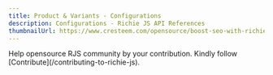 ```yaml
---
title: Product & Variants - Configurations
description: Configurations - Richie JS API References
thumbnailUrl: https://www.cresteem.com/opensource/boost-seo-with-richie-js/thumbnail.png
---
```



<Callout type="error" emoji="🚨">
  Help opensource RJS community by your contribution. Kindly follow
  [Contribute](/contributing-to-richie-js).
</Callout>

